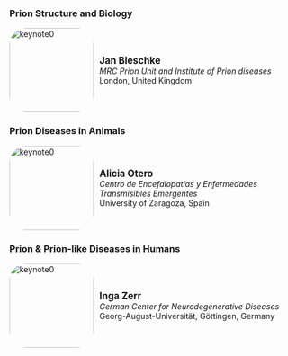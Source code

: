 
### Prion Structure and Biology
```{=html}
<div class="image-description">
  <div class="image">
    <img src="figures/k2.jpg" alt="keynote0" width="150" height="150" class="rounded-image">
  </div>
  <div class="description">
    <strong style="font-size: larger;">Jan Bieschke</strong><br>
    <em>MRC Prion Unit and Institute of Prion diseases</em><br>
    London, United Kingdom
  </div>
</div>

<div id="popup1" class="popup">
    <div class="popup-background"></div>
  <div class="popup-content">
    <span class="close">&times;</span>
    <div class="popup-image-description">
        <img src="figures/k2.jpg" alt="keynote0" width="200" height="200" class="rounded-image">
    <div class="description">
        <strong style="font-size: larger;">Jan Bieschke</strong><br>
    </div>
    </div>
    <p style="text-align: justify;"></p>
  </div>
</div>
```
### Prion Diseases in Animals
```{=html}
<!-- Speaker 1 -->
<div class="image-description">
  <div class="image">
    <img src="figures/k3.jpg" alt="keynote0" width="150" height="150" class="rounded-image">
  </div>
  <div class="description">
    <strong style="font-size: larger;">Alicia Otero</strong><br>
    <em>Centro de Encefalopatias y Enfermedades Transmisibles Emergentes </em><br>
    University of Zaragoza, Spain
  </div>
</div>

<div id="popup2" class="popup">
    <div class="popup-background"></div>
  <div class="popup-content">
    <span class="close">&times;</span>
    <div class="popup-image-description">
        <img src="figures/k3.jpg" alt="keynote0" width="200" height="200" class="rounded-image">
    <div class="description">
        <strong style="font-size: larger;">Alicia Otero</strong><br>
    </div>
    </div>
    <p style="text-align: justify;"></p>
  </div>
</div>

```
### Prion & Prion-like Diseases in Humans
```{=html}


<!-- Speaker 2 -->
<div class="image-description">
  <div class="image">
    <img src="figures/k1.jpg" alt="keynote0" width="150" height="150" class="rounded-image">
  </div>
  <div class="description">
    <strong style="font-size: larger;">Inga Zerr</strong><br>
    <em>German Center for Neurodegenerative Diseases</em><br>
    Georg-August-Universität, Göttingen, Germany<br>
    <div class="touchdevice-additional-text" style="color: #0299ce;">
        <p>Click to know more</p>
    </div>
  </div>
</div>

<div id="popup3" class="popup">
    <div class="popup-background"></div>
  <div class="popup-content">
    <span class="close">&times;</span>
    <div class="popup-image-description">
        <img src="figures/k1.jpg" alt="keynote0" width="200" height="200" class="rounded-image">
        <div class="description">
        <strong style="font-size: larger;">Inga Zerr</strong><br>
        </div>
    </div>
    <br>
        <p style="text-align: justify;">Inga Zerr is neurologist and Professor at the Department of Neurology, University Medical Center, Georg-August University Göttingen and Head of the Neurochemistry Laboratory at the institution. She is Director of the National Reference Center for Human Transmissible Encephalopathies in Germany. Her research focusses on biomarker development and on clinical and therapeutic trials in prion diseases and other dementia.</p>
  </div>
</div>

<style>
  /* The popup */
  .popup-background {
    position: fixed;
    left: 0;
    top: 0;
    right: 0;
    bottom: 0;
    background-color: rgba(0,0,0,0.4); /* Black w/ opacity */
    z-index: 1;
  }
  .popup {
    display: none; /* Hidden by default */
    position: fixed; /* Stay in place */
    z-index: 2; /* Sit on top */
    padding-top: 100px; /* Location of the box */
    left: 0;
    top: 0;
    right: 0;
    bottom: 0;
    max-width: 1000px; /* Adjust this value as needed */
    margin: auto; /* Center the popup if it's smaller than the screen width */
    width: 100%; /* Full width */   
    height: 100%; /* Full height */
    overflow: auto; /* Enable scroll if needed */
    /*background-color: rgb(0.9,0,0); /* Fallback color */
    background-color: transparent; /*rgba(0,0,0,0.4); /* Black w/ opacity */
  }

  /* The popup content */
  .popup-content {
    position : relative;
    background-color: #fefefe;
    margin: auto;
    z-index : 2;
    padding: 20px;
    border: 1px solid #999;
    border-radius: 15px; /* Rounded corners */
    width: 80%;
  }

  /* The close button */
  .close {
    color: #aaaaaa;
    float: right;
    font-size: 28px;
    font-weight: bold;
  }

  .close:hover,
  .close:focus {
    color: #000;
    text-decoration: none;
    cursor: pointer;
  }
  .image-description {
    cursor : pointer;
    display: flex;
    align-items: center;
  }
  .image-description:hover{
    background-color: #daeaf4;
    border-radius: 25px;
  }
  .touchdevice-additional-text {
    display : none;
  }
  .popup-image-description {
    display: flex;
    align-items: center;
    flex-direction: row; /* Default direction */
  }
  /* Change flex direction for screens smaller than 600px */
  @media (max-width: 600px) {
    .popup-image-description {
      flex-direction: column;
    }
    .image-description {
      flex-direction: column;
    }
  }
  @media (pointer: coarse) {
    .touchdevice-additional-text {
      display: block;
    }
  }
  .image {
    flex: 1;
    padding: 0px;
    text-align: left;
  }

  .description {
    flex: 5;
    padding: 10px;
    text-align: left;
  }
  .rounded-image {
    border-radius: 20%; /* Adjust the value to control the degree of rounding */
  }

</style>
```

```{=html}
<script>
  // Get all elements with class="image-description" (outside the popups) and attach the click event
  var descriptions = document.getElementsByClassName("image-description");
  for (let i = 0; i < descriptions.length; i++) {
    descriptions[i].onclick = function() {
      // Open the corresponding popup
      var popup = document.getElementById("popup" + (i + 1));
      popup.style.display = "block";
    }
  }

  // Get all elements with class="close" and attach the click event
  var closes = document.getElementsByClassName("close");
  for (let i = 0; i < closes.length; i++) {
    closes[i].onclick = function() {
      // Close the corresponding popup
      var popup = document.getElementById("popup" + (i + 1));
      popup.style.display = "none";
    }
  }
  
  // Get all elements with class="popup-background" and attach the click event
  var backgrounds = document.getElementsByClassName("popup-background");
  for (let i = 0; i < backgrounds.length; i++) {
    backgrounds[i].onclick = function() {
      // Close the corresponding popup
      var popup = document.getElementById("popup" + (i + 1));
      popup.style.display = "none";
    }
  }
  // Move all popups to the body element
  var popups = Array.from(document.getElementsByClassName("popup"));
  for (var i = 0; i < popups.length; i++) {
    document.body.appendChild(popups[i]);
  }

  // When the user clicks anywhere outside of a popup, close it
  window.onclick = function(event) {
    if (event.target.className == "popup") {
      event.target.style.display = "none";
    }
  }
</script>
```

